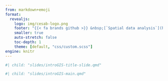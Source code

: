 ```yaml
---
from: markdown+emoji
format:
  revealjs:
    logo: img/cesab-logo.png
    footer: "{{< fa brands github >}} &nbsp;[`Spatial data analysis`](https://frbcesab.github.io/spatial-r/) &nbsp; &bull; &nbsp; {{< fa brands creative-commons >}} {{< fa brands creative-commons-by >}} &nbsp;[`cc-by-4.0`](https://creativecommons.org/licenses/by/4.0/deed.en)"
    smaller: true
    auto-stretch: false
    toc-depth: 1
    theme: [default, "css/custom.scss"]
engine: knitr
---
```



```r
#| child: "slides/introGIS-title-slide.qmd"
```

```r
#| child: "slides/introGIS-main.qmd"
```

